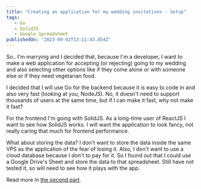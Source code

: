 ---
title: "Creating an application for my wedding invitations - Setup"
tags: 
   - Go
   - SolidJS
   - Google Spreadsheet
publishedOn: "2023-09-02T13:11:43.054Z"
---
So.. I'm marrying and I decided that, because I'm a developer, I want to make a
web application for accepting (or rejecting) going to my wedding and also
selecting other options like if they come alone or with someone else or if they
need vegetarian food. 

I decided that I will use Go for the backend because it is easy to code in and
also very fast (looking at you, NodeJS). No, it doesn't need to support
thousands of users at the same time, but if I can make it fast, why not make it
fast? 

For the frontend I'm going with SolidJS. As a long-time user of ReactJS I want
to see how SolidJS works. I will want the application to look fancy, not really
caring that much for frontend performance. 

What about storing the data? I don't want to store the data inside the same VPS
as the application of the fear of losing it. Also, I don't want to use a cloud
database because I don't to pay for it. So I found out that I could use a
Google Drive's Sheet and store the data to that spreadsheet. Still have not
tested it, so will need to see how it plays with the app.

Read more in <a href="/posts/post012_creating_an_application_for_my_wedding_invitations_part2">the second part</a>.
